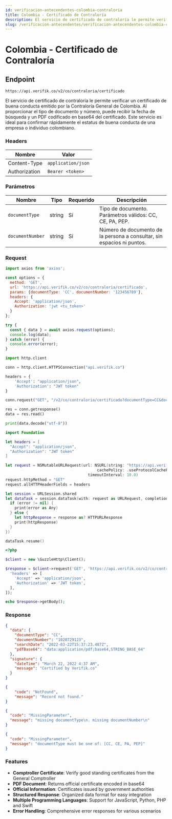 ```yaml
---
id: verificacion-antecendentes-colombia-contraloria
title: Colombia - Certificado de Contraloría
description: El servicio de certificado de contraloría le permite verificar un certificado de buena conducta emitido por la Contraloría General de Colombia. Al proporcionar el tipo de documento y número, puede recibir la fecha de búsqueda y un PDF codificado en base64 del certificado.
slug: /verificacion-antecendentes/verificacion-antecendentes-colombia-contraloria
---
```



# Colombia - Certificado de Contraloría

## Endpoint

```
https://api.verifik.co/v2/co/contraloria/certificado
```

El servicio de certificado de contraloría le permite verificar un certificado de buena conducta emitido por la Contraloría General de Colombia. Al proporcionar el tipo de documento y número, puede recibir la fecha de búsqueda y un PDF codificado en base64 del certificado. Este servicio es ideal para confirmar rápidamente el estatus de buena conducta de una empresa o individuo colombiano.

### Headers

| Nombre         | Valor              |
| -------------- | ------------------ |
| Content-Type   | `application/json` |
| Authorization  | `Bearer <token>`   |

### Parámetros

| Nombre             | Tipo   | Requerido | Descripción                                                                 |
| ------------------ | ------ | --------- | --------------------------------------------------------------------------- |
| `documentType`     | string | Sí        | Tipo de documento. Parámetros válidos: CC, CE, PA, PEP.                      |
| `documentNumber`   | string | Sí        | Número de documento de la persona a consultar, sin espacios ni puntos.       |

### Request

<Tabs>
  <TabItem value="javascript" label="JavaScript">

```javascript
import axios from 'axios';

const options = {
  method: 'GET',
  url: 'https://api.verifik.co/v2/co/contraloria/certificado',
  params: {documentType: 'CC', documentNumber: '123456789'},
  headers: {
    Accept: 'application/json',
    Authorization: 'jwt <tu_token>'
  }
};

try {
  const { data } = await axios.request(options);
  console.log(data);
} catch (error) {
  console.error(error);
}
```

  </TabItem>
  <TabItem value="python" label="Python">

```python
import http.client

conn = http.client.HTTPSConnection("api.verifik.co")

headers = {
    'Accept': "application/json",
    'Authorization': "JWT token"
}

conn.request("GET", "/v2/co/contraloria/certificado?documentType=CC&documentNumber=123456789", headers=headers)

res = conn.getresponse()
data = res.read()

print(data.decode("utf-8"))
```

  </TabItem>
  <TabItem value="swift" label="Swift">

```swift
import Foundation

let headers = [
  "Accept": "application/json",
  "Authorization": "JWT token"
]

let request = NSMutableURLRequest(url: NSURL(string: "https://api.verifik.co/v2/co/contraloria/certificado?documentType=CC&documentNumber=123456789")! as URL,
                                        cachePolicy: .useProtocolCachePolicy,
                                    timeoutInterval: 10.0)
request.httpMethod = "GET"
request.allHTTPHeaderFields = headers

let session = URLSession.shared
let dataTask = session.dataTask(with: request as URLRequest, completionHandler: { (data, response, error) -> Void in
  if (error != nil) {
    print(error as Any)
  } else {
    let httpResponse = response as? HTTPURLResponse
    print(httpResponse)
  }
})

dataTask.resume()
```

  </TabItem>
  <TabItem value="php" label="PHP">

```php
<?php

$client = new \GuzzleHttp\Client();

$response = $client->request('GET', 'https://api.verifik.co/v2/co/contraloria/certificado?documentType=CC&documentNumber=123456789', [
  'headers' => [
    'Accept' => 'application/json',
    'Authorization' => 'JWT token',
  ],
]);

echo $response->getBody();
```

  </TabItem>
</Tabs>

### Response

<Tabs>
  <TabItem value="200" label="200">

```json
{
  "data": {
    "documentType": "CC",
    "documentNumber": "1020729123",
    "searchDate": "2022-03-22T15:37:23.487Z",
    "pdfBase64": "data:application/pdf;base64,STRING_BASE_64"
  },
  "signature": {
    "dateTime": "March 22, 2022 4:37 AM",
    "message": "Certified by Verifik.co"
  }
}
```

  </TabItem>
  <TabItem value="404" label="404">

```json
{
    "code": "NotFound",
    "message": "Record not found."
}
```

  </TabItem>
  <TabItem value="409-1" label="409 (Parámetros Faltantes)">

```json
{
  "code": "MissingParameter",
  "message": "missing documentType\n. missing documentNumber\n"
}
```

  </TabItem>
  <TabItem value="409-2" label="409 (Tipo de Documento Inválido)">

```json
{
  "code": "MissingParameter",
  "message": "documentType must be one of: [CC, CE, PA, PEP]"
}
```

  </TabItem>
</Tabs>

### Features

-   **Comptroller Certificate**: Verify good standing certificates from the General Comptroller
-   **PDF Document**: Returns official certificate encoded in base64
-   **Official Information**: Certificates issued by government authorities
-   **Structured Response**: Organized data format for easy integration
-   **Multiple Programming Languages**: Support for JavaScript, Python, PHP and Swift
-   **Error Handling**: Comprehensive error responses for various scenarios
